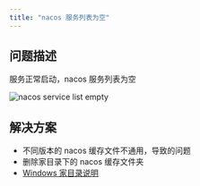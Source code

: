 ```yaml
---
title: "nacos 服务列表为空"
---
```


## 问题描述
服务正常启动，nacos 服务列表为空

![nacos service list empty](/images/1732506892077-7840b4ab-96e9-4316-a951-1f6aa4e396e8.png)

## 解决方案
- 不同版本的 nacos 缓存文件不通用，导致的问题
- 删除家目录下的 nacos 缓存文件夹
- [Windows 家目录说明](https://blog.csdn.net/COCO56/article/details/108230661)







